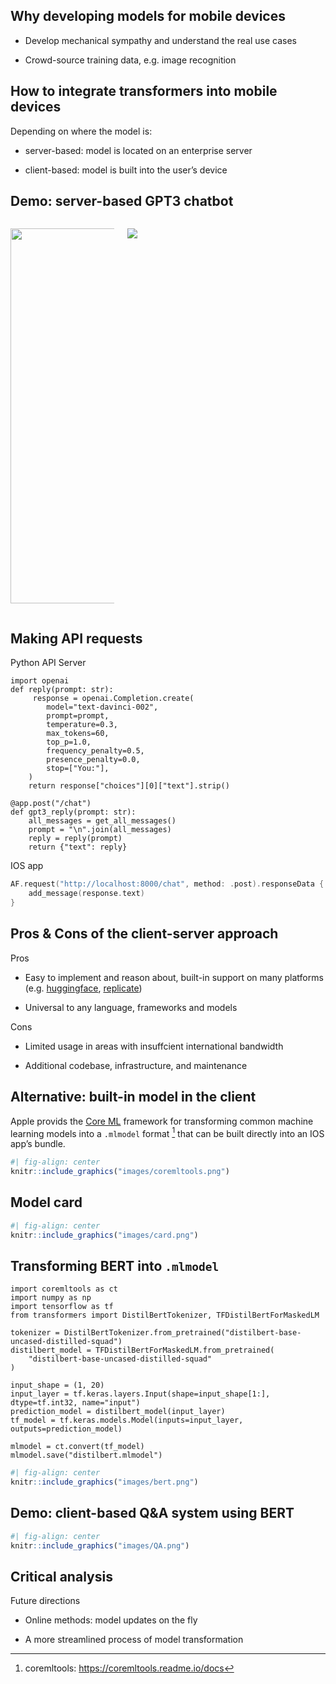 ## Why developing models for mobile devices

- Develop mechanical sympathy and understand the real use cases

- Crowd-source training data, e.g. image recognition

## How to integrate transformers into mobile devices

Depending on where the model is:

- [server-based]{.yellow}: model is located on an enterprise server

- [client-based]{.yellow}: model is built into the user's device


## Demo: server-based GPT3 chatbot

:::: {.columns}
::: {.column width='30%'}

![](./images/gpt3.png){height="600px"}
:::
::: {.column width='60%'}

![](./images/server.png)

:::
::::

## Making API requests

[Python API Server]{.yellow}

```.python
import openai
def reply(prompt: str):
     response = openai.Completion.create(
        model="text-davinci-002",
        prompt=prompt,
        temperature=0.3,
        max_tokens=60,
        top_p=1.0,
        frequency_penalty=0.5,
        presence_penalty=0.0,
        stop=["You:"],
    )
    return response["choices"][0]["text"].strip()

@app.post("/chat")
def gpt3_reply(prompt: str):
    all_messages = get_all_messages()
    prompt = "\n".join(all_messages)
    reply = reply(prompt)
    return {"text": reply}
```

[IOS app]{.yellow}

```.swift
AF.request("http://localhost:8000/chat", method: .post).responseData { response in
    add_message(response.text)
}
```

## Pros & Cons of the client-server approach

[Pros]{.yellow}

- Easy to implement and reason about, built-in support on many platforms (e.g. [huggingface](https://huggingface.co/inference-api), [replicate](https://replicate.com/docs/reference/http))

- Universal to any language, frameworks and models


[Cons]{.yellow}

- Limited usage in areas with insuffcient international bandwidth

- Additional codebase, infrastructure, and maintenance

## Alternative: built-in model in the client

Apple provids the [[Core ML]{.yellow}](https://developer.apple.com/documentation/coreml) framework for transforming common machine learning models into a `.mlmodel` format ^[coremltools: <https://coremltools.readme.io/docs>] that can be built directly into an IOS app's bundle.

```r
#| fig-align: center
knitr::include_graphics("images/coremltools.png")
```

## Model card

```r
#| fig-align: center
knitr::include_graphics("images/card.png")
```

## Transforming BERT into `.mlmodel`


```.python
import coremltools as ct
import numpy as np
import tensorflow as tf
from transformers import DistilBertTokenizer, TFDistilBertForMaskedLM

tokenizer = DistilBertTokenizer.from_pretrained("distilbert-base-uncased-distilled-squad")
distilbert_model = TFDistilBertForMaskedLM.from_pretrained(
    "distilbert-base-uncased-distilled-squad"
)

input_shape = (1, 20)
input_layer = tf.keras.layers.Input(shape=input_shape[1:], dtype=tf.int32, name="input")
prediction_model = distilbert_model(input_layer)
tf_model = tf.keras.models.Model(inputs=input_layer, outputs=prediction_model)

mlmodel = ct.convert(tf_model)
mlmodel.save("distilbert.mlmodel")
```

::: {.fragment .fade-up}
```r
#| fig-align: center
knitr::include_graphics("images/bert.png")
```
:::

## Demo: client-based Q&A system using BERT

```r
#| fig-align: center
knitr::include_graphics("images/QA.png")
```

## Critical analysis

Future directions

- Online methods: model updates on the fly

- A more streamlined process of model transformation





